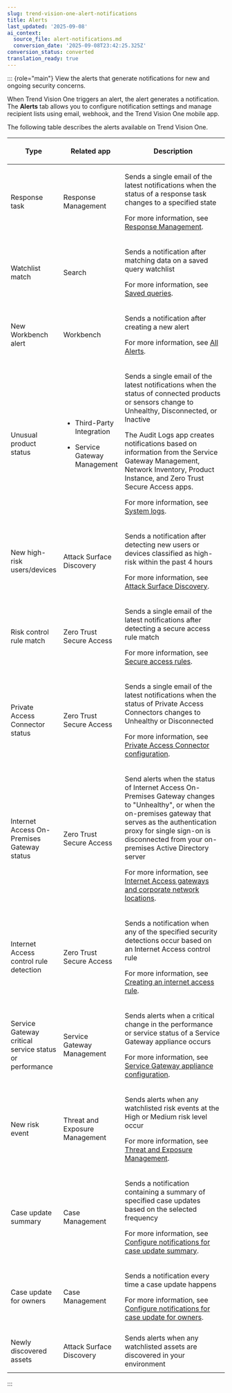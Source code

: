 ```yaml
---
slug: trend-vision-one-alert-notifications
title: Alerts
last_updated: '2025-09-08'
ai_context:
  source_file: alert-notifications.md
  conversion_date: '2025-09-08T23:42:25.325Z'
conversion_status: converted
translation_ready: true
---
```


::: {role="main"}
View the alerts that generate notifications for new and ongoing security concerns.

When Trend Vision One triggers an alert, the alert generates a notification. The **Alerts** tab allows you to configure notification settings and manage recipient lists using email, webhook, and the Trend Vision One mobile app.

The following table describes the alerts available on Trend Vision One.

<table>
<colgroup>
<col style="width: 20%" />
<col style="width: 20%" />
<col style="width: 60%" />
</colgroup>
<thead>
<tr>
<th><p>Type</p></th>
<th><p>Related app</p></th>
<th><p>Description</p></th>
</tr>
</thead>
<tbody>
<tr>
<td><p>Response task</p></td>
<td><p>Response Management</p></td>
<td><p>Sends a single email of the latest notifications when the status of a response task changes to a specified state</p>
<p>For more information, see <a href="trend-vision-one-response-management">Response Management</a>.</p></td>
</tr>
<tr>
<td><p>Watchlist match</p></td>
<td><p>Search</p></td>
<td><p>Sends a notification after matching data on a saved query watchlist</p>
<p>For more information, see <a href="trend-vision-one-saved-queries">Saved queries</a>.</p></td>
</tr>
<tr>
<td><p>New Workbench alert</p></td>
<td><p>Workbench</p></td>
<td><p>Sends a notification after creating a new alert</p>
<p>For more information, see <a href="trend-vision-one-all-alerts">All Alerts</a>.</p></td>
</tr>
<tr>
<td><p>Unusual product status</p></td>
<td><ul>
<li><p>Third-Party Integration</p></li>
<li><p>Service Gateway Management</p></li>
</ul></td>
<td><p>Sends a single email of the latest notifications when the status of connected products or sensors change to Unhealthy, Disconnected, or Inactive</p>
<p>The Audit Logs app creates notifications based on information from the Service Gateway Management, Network Inventory, Product Instance, and Zero Trust Secure Access apps.</p>
<p>For more information, see <a href="trend-vision-one-system-logs">System logs</a>.</p></td>
</tr>
<tr>
<td><p>New high-risk users/devices</p></td>
<td><p>Attack Surface Discovery</p></td>
<td><p>Sends a notification after detecting new users or devices classified as high-risk within the past 4 hours</p>
<p>For more information, see <a href="trend-vision-one-attack-surface-discovery">Attack Surface Discovery</a>.</p></td>
</tr>
<tr>
<td><p>Risk control rule match</p></td>
<td><p>Zero Trust Secure Access</p></td>
<td><p>Sends a single email of the latest notifications after detecting a secure access rule match</p>
<p>For more information, see <a href="trend-vision-one-secure-access-rules">Secure access rules</a>.</p></td>
</tr>
<tr>
<td><p>Private Access Connector status</p></td>
<td><p>Zero Trust Secure Access</p></td>
<td><p>Sends a single email of the latest notifications when the status of Private Access Connectors changes to Unhealthy or Disconnected</p>
<p>For more information, see <a href="trend-vision-one-private-access-connector-config">Private Access Connector configuration</a>.</p></td>
</tr>
<tr>
<td><p>Internet Access On-Premises Gateway status</p></td>
<td><p>Zero Trust Secure Access</p></td>
<td><p>Send alerts when the status of Internet Access On-Premises Gateway changes to "Unhealthy", or when the on-premises gateway that serves as the authentication proxy for single sign-on is disconnected from your on-premises Active Directory server</p>
<p>For more information, see <a href="trend-vision-one-corporate-network-locations-ia">Internet Access gateways and corporate network locations</a>.</p></td>
</tr>
<tr>
<td><p>Internet Access control rule detection</p></td>
<td><p>Zero Trust Secure Access</p></td>
<td><p>Sends a notification when any of the specified security detections occur based on an Internet Access control rule</p>
<p>For more information, see <a href="trend-vision-one-create-internet-access-rule">Creating an internet access rule</a>.</p></td>
</tr>
<tr>
<td><p>Service Gateway critical service status or performance</p></td>
<td><p>Service Gateway Management</p></td>
<td><p>Sends alerts when a critical change in the performance or service status of a Service Gateway appliance occurs</p>
<p>For more information, see <a href="trend-vision-one-sg-appliance-configuration">Service Gateway appliance configuration</a>.</p></td>
</tr>
<tr>
<td><p>New risk event</p></td>
<td><p>Threat and Exposure Management</p></td>
<td><p>Sends alerts when any watchlisted risk events at the High or Medium risk level occur</p>
<p>For more information, see <a href="trend-vision-one-operations-dashboard">Threat and Exposure Management</a>.</p></td>
</tr>
<tr>
<td><p>Case update summary</p></td>
<td><p>Case Management</p></td>
<td><p>Sends a notification containing a summary of specified case updates based on the selected frequency</p>
<p>For more information, see <a href="trend-vision-one-notification-case-update-summary">Configure notifications for case update summary</a>.</p></td>
</tr>
<tr>
<td><p>Case update for owners</p></td>
<td><p>Case Management</p></td>
<td><p>Sends a notification every time a case update happens</p>
<p>For more information, see <a href="trend-vision-one-notifications-case-update-for-owner">Configure notifications for case update for owners</a>.</p></td>
</tr>
<tr>
<td><p>Newly discovered assets</p></td>
<td><p>Attack Surface Discovery</p></td>
<td>Sends alerts when any watchlisted assets are discovered in your environment</td>
</tr>
</tbody>
</table>
:::
